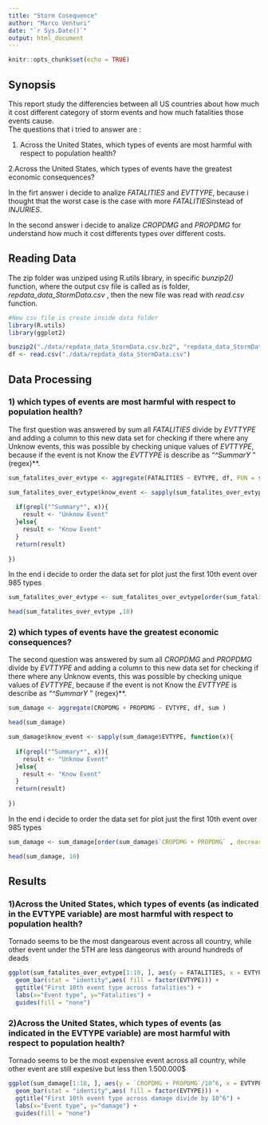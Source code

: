 ```yaml
---
title: "Storm Cosequence"
author: "Marco Venturi"
date: "`r Sys.Date()`"
output: html_document
---
```


```r
knitr::opts_chunk$set(echo = TRUE)
```

## Synopsis
  
This report study the differencies between all US countries about how much it cost different category of  storm events and how much fatalities those events cause.  
The questions that i tried to answer are :  

1. Across the United States, which types of events are most harmful with respect to population health?  
  
2.Across the United States, which types of events have the greatest economic consequences?  
  
In the firt answer i decide to analize *FATALITIES* and *EVTTYPE*, because i thought that the worst case is the case with more *FATALITIES*instead of *INJURIES*.  

In the second answer i decide to analize *CROPDMG* and *PROPDMG* for understand how much it cost differents types over different costs.

## Reading Data  
  
The zip folder was unziped using R.utils library, in specific *bunzip2()* function, where the output csv file is called as is folder, *repdata_data_StormData.csv* , then the new file was read with *read.csv* function.

```r

#New csv file is create inside data folder
library(R.utils)
library(ggplot2)

bunzip2("./data/repdata_data_StormData.csv.bz2", "repdata_data_StormData.csv", remove = FALSE, skip = TRUE)
df <- read.csv("./data/repdata_data_StormData.csv")

```


## Data Processing  

### 1) which types of events are most harmful with respect to population health?  

The first question was answered by sum all *FATALITIES* divide by *EVTTYPE* and adding a column to this new data set for checking if there where any Unknow  events, this was possible by checking unique values of *EVTTYPE*, because if the event is not Know the *EVTTYPE* is describe as *"^SummarY *" (regex)**.

```r
sum_fatalites_over_evtype <- aggregate(FATALITIES ~ EVTYPE, df, FUN = sum)

sum_fatalites_over_evtype$know_event <- sapply(sum_fatalites_over_evtype$EVTYPE, function(x){
  
  if(grepl("^Summary*", x)){
    result <- "Unknow Event"
  }else{
    result <- "Know Event"
  }
  return(result)
  
})

```

In the end i decide to order the data set for plot just the first 10th event over 985 types  

```r
sum_fatalites_over_evtype <- sum_fatalites_over_evtype[order(sum_fatalites_over_evtype$FATALITIES , decreasing = TRUE),]

head(sum_fatalites_over_evtype ,10)

```


### 2) which types of events have the greatest economic consequences?  
  
The second question was answered by sum all *CROPDMG* and *PROPDMG* divide by *EVTTYPE* and adding a column to this new data set for checking if there where any Unknow  events, this was possible by checking unique values of *EVTTYPE*, because if the event is not Know the *EVTTYPE* is describe as *"^SummarY *" (regex)**.

```r
sum_damage <- aggregate(CROPDMG + PROPDMG ~ EVTYPE, df, sum )

head(sum_damage)

sum_damage$know_event <- sapply(sum_damage$EVTYPE, function(x){
  
  if(grepl("^Summary*", x)){
    result <- "Unknow Event"
  }else{
    result <- "Know Event"
  }
  return(result)
  
})

```

In the end i decide to order the data set for plot just the first 10th event over 985 types  

```r
sum_damage <- sum_damage[order(sum_damage$`CROPDMG + PROPDMG` , decreasing = TRUE),]

head(sum_damage, 10)

```

## Results

### 1)Across the United States, which types of events (as indicated in the \color{red}{\verb|EVTYPE|}EVTYPE variable) are most harmful with respect to population health?  
  
Tornado seems to be the most dangearous event across all country, while other event under the 5TH are less dangeorus with around hundreds of deads

```r
ggplot(sum_fatalites_over_evtype[1:10, ], aes(y = FATALITIES, x = EVTYPE )) +
  geom_bar(stat = "identity",aes( fill = factor(EVTYPE))) +
  ggtitle("First 10th event type across fatalities") +
  labs(x="Event type", y="Fatalities") +
  guides(fill = "none")

```

### 2)Across the United States, which types of events (as indicated in the \color{red}{\verb|EVTYPE|}EVTYPE variable) are most harmful with respect to population health?  
  
  
Tornado seems to be the most expensive event across all country, while other event are still expesive but less then 1.500.000$

```r
ggplot(sum_damage[1:10, ], aes(y = `CROPDMG + PROPDMG`/10^6, x = EVTYPE )) +
  geom_bar(stat = "identity",aes( fill = factor(EVTYPE))) +
  ggtitle("First 10th event type across damage divide by 10^6") +
  labs(x="Event type", y="damage") +
  guides(fill = "none")

```
